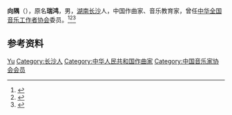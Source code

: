 '''向隅'''（{{bd|1912年||1968年|}}），原名'''瑞鸿'''，男，[[湖南|湖南]][[长沙|长沙]]人，中国作曲家、音乐教育家，曾任[[中华全国音乐工作者协会|中华全国音乐工作者协会]]委员。<ref>{{Cite book|title=湖南大辞典|author=禹舜主编; 朱益民, 姚洪波, 易延绶等副主编|publisher=新华出版社|year=1995|isbn=|location=北京|pages=}}</ref><ref>{{Cite book|title=民国人物大辞典|author=徐友春主编; 蔡鸿源, 周兴培副主编|publisher=河北人民出版社|year=1991|isbn=|location=石家庄|pages=}}</ref><ref>{{Cite book|title=湖南百科全书|author=禹舜主编; 洪期钧副主编|publisher=岳麓书社|year=1999|isbn=|location=长沙|pages=}}</ref>

== 参考资料 ==
{{reflist}}

{{中国人物小作品}}
{{Navboxes 
| title  = 向隅在[[中国音乐家协会|中国音乐家协会]]的职务
| list1  =
{{中华全国音乐工作者协会执行委员会}}
}}

{{Authority control|NLC=000293284|CALIS=n2004398533}}
{{DEFAULTSORT:Xiang向}}
[[Category:向姓|Yu]]
[[Category:长沙人|Category:长沙人]]
[[Category:中华人民共和国作曲家|Category:中华人民共和国作曲家]]
[[Category:中国音乐家协会会员|Category:中国音乐家协会会员]]